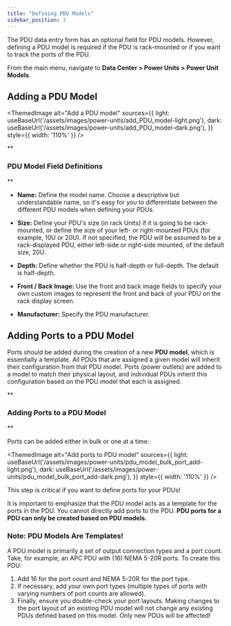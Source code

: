 ```yaml
---
title: "Defining PDU Models"
sidebar_position: 3
---
```



The PDU data entry form has an optional field for PDU models. However, defining a PDU model is required if the PDU is rack-mounted or if you want to track the ports of the PDU.

From the main menu, navigate to **Data Center > Power Units > Power Unit Models**.

## Adding a PDU Model

<ThemedImage
  alt="Add a PDU model"
  sources={{
    light: useBaseUrl('/assets/images/power-units/add_PDU_model-light.png'),
    dark: useBaseUrl('/assets/images/power-units/add_PDU_model-dark.png'),
  }}
  style={{ width: '110%' }}
/>

**

### PDU Model Field Definitions

**

- **Name:** Define the model name. Choose a descriptive but understandable name, so it's easy for you to differentiate between the different PDU models when defining your PDUs.
    
- **Size:** Define your PDU's size (in rack Units) if it is going to be rack-mounted, or define the size of your left- or right-mounted PDUs (for example, 10U or 20U). If not specified, the PDU will be assumed to be a rack-displayed PDU, either left-side or right-side mounted, of the default size, 20U.
    
- **Depth:** Define whether the PDU is half-depth or full-depth. The default is half-depth.
    
- **Front / Back Image:** Use the front and back image fields to specify your own custom images to represent the front and back of your PDU on the rack display screen.
    
- **Manufacturer:** Specify the PDU manufacturer.
    

## Adding Ports to a PDU Model

Ports should be added during the creation of a new **PDU model**, which is essentially a template. All PDUs that are assigned a given model will inherit their configuration from that PDU model. Ports (power outlets) are added to a model to match their physical layout, and individual PDUs inherit this configuration based on the PDU model that each is assigned.

**

### Adding Ports to a PDU Model

**

Ports can be added either in bulk or one at a time:

<ThemedImage
  alt="Add ports to PDU model"
  sources={{
    light: useBaseUrl('/assets/images/power-units/pdu_model_bulk_port_add-light.png'),
    dark: useBaseUrl('/assets/images/power-units/pdu_model_bulk_port_add-dark.png'),
  }}
  style={{ width: '110%' }}
/>

This step is critical if you want to define ports for your PDUs!

It is important to emphasize that the PDU model acts as a template for the ports in the PDU. You cannot directly add ports to the PDU. **PDU ports for a PDU can only be created based on PDU models.**

### Note: PDU Models Are Templates!

A PDU model is primarily a set of output connection types and a port count. Take, for example, an APC PDU with (16) NEMA 5-20R ports. To create this PDU:

1. Add 16 for the port count and NEMA 5-20R for the port type.
2. If necessary, add your own port types (multiple types of ports with varying numbers of port counts are allowed).
3. Finally, ensure you double-check your port layouts. Making changes to the port layout of an existing PDU model will not change any existing PDUs defined based on this model. Only new PDUs will be affected!
